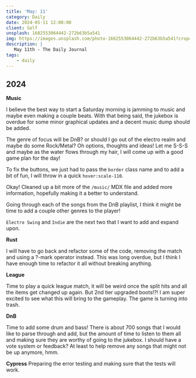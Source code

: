 ```yaml
---
title: 'May: 11'
category: Daily
date: 2024-05-11 12:00:00
client: Self
unsplash: 1682553064442-272b63b5a541
img: https://images.unsplash.com/photo-1682553064442-272b63b5a541?crop=entropy&cs=srgb&fm=jpg&ixid=MnwzNjM5Nzd8MHwxfHJhbmRvbXx8fHx8fHx8fDE2ODE3NDg2ODY&ixlib=rb-4.0.3&q=85
description: |
   May 11th - The Daily Journal
tags:
    - daily
---
```


## 2024

**Music**

I believe the best way to start a Saturday morning is jamming to music and maybe even making a couple beats.
With that being said, the jukebox is overdue for some minor graphical updates and a decent music dump should be added.

The genre of focus will be DnB? or should I go out of the electro realm and maybe do some Rock/Metal?
Oh options, thoughts and ideas! Let me S-S-S and maybe as the water flows through my hair, I will come up with a good game plan for the day!

To fix the buttons, we just had to pass the `border` class name and to add a bit of fun, I will throw in a quick `hover:scale-110`.

Okay! Cleaned up a bit more of the `/music/` MDX file and added more information, hopefully making it a better to understand.

Going through each of the songs from the DnB playlist, I think it might be time to add a couple other genres to the player!

`Electro Swing` and `Indie` are the next two that I want to add and expand upon.


**Rust**

I will have to go back and refactor some of the code, removing the match and using a ?-mark operator instead.
This was long overdue, but I think I have enough time to refactor it all without breaking anything.

**League**

Time to play a quick league match, it will be weird once the split hits and all the items get changed up again.
But 2nd tier upgraded boots!?! I am super excited to see what this will bring to the gameplay.
The game is turning into trash.

**DnB**

Time to add some drum and bass!
There is about 700 songs that I would like to parse through and add, but the amount of time to listen to them all and making sure they are worthy of going to the jukebox.
I should have a vote system or feedback? At least to help remove any songs that might not be up anymore, hmm.

**Cypress**
Preparing the error testing and making sure that the tests will work.